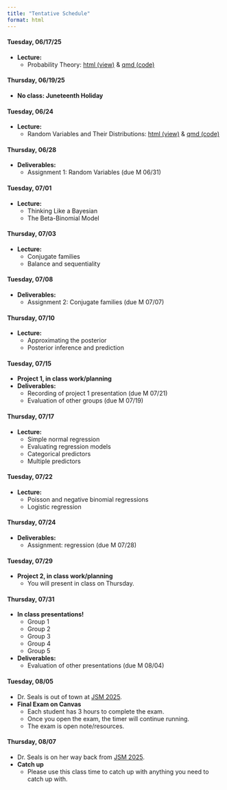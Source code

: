 ```yaml
---
title: "Tentative Schedule"
format: html
---
```


::: {.callout-tip title="Week 1: 06/17 & 06/19" collapse="true" open="true"}

#### **Tuesday, 06/17/25**

- **Lecture:** 
    - Probability Theory: <a href="files/slides/STA6349-06-17-probability.html">html (view)</a> & <a href="https://github.com/samanthaseals/STA6349Su25/blob/main/files/slides/STA6349-06-17-probability.qmd">qmd (code)</a>
    
#### **Thursday, 06/19/25**

- **No class: Juneteenth Holiday**

:::

::: {.callout-tip title="Week 2: 06/24 & 06/26" collapse="true" open="true"}

#### **Tuesday, 06/24**

- **Lecture:** 
    - Random Variables and Their Distributions: <a href="files/slides/STA6349-06-24-probability.html">html (view)</a> &  <a href="https://github.com/samanthaseals/STA6349Su25/blob/main/files/slides/STA6349-06-24-probability.qmd">qmd (code)</a>

#### **Thursday, 06/28**

- **Deliverables:**
    - Assignment 1: Random Variables (due M 06/31)
  

:::

::: {.callout-tip title="Week 3: 07/01 & 07/03" collapse="true" open="true"}

#### **Tuesday, 07/01**

- **Lecture:**
    - Thinking Like a Bayesian
    - The Beta-Binomial Model

#### **Thursday, 07/03**

- **Lecture:**
    - Conjugate families
    - Balance and sequentiality

:::

::: {.callout-tip title="Week 4: 07/08 & 07/10" collapse="true" open="true"}

#### **Tuesday, 07/08**

- **Deliverables:**
    - Assignment 2: Conjugate families (due M 07/07)

#### **Thursday, 07/10**

- **Lecture:**
    - Approximating the posterior
    - Posterior inference and prediction

:::

::: {.callout-tip title="Week 5: 07/15 & 07/17" collapse="true" open="true"}

#### **Tuesday, 07/15**

- **Project 1, in class work/planning**
- **Deliverables:**
    - Recording of project 1 presentation (due M 07/21)
    - Evaluation of other groups (due M 07/19)

#### **Thursday, 07/17**

- **Lecture:**
    - Simple normal regression
    - Evaluating regression models
    - Categorical predictors
    - Multiple predictors

:::

::: {.callout-tip title="Week 6: 07/22 & 07/24" collapse="true" open="true"}

#### **Tuesday, 07/22**

- **Lecture:**
    - Poisson and negative binomial regressions
    - Logistic regression

#### **Thursday, 07/24**

- **Deliverables:**
    - Assignment: regression (due M 07/28)
    
:::

::: {.callout-tip title="Week 7: 07/29 & 07/31" collapse="true" open="true"}

#### **Tuesday, 07/29**

- **Project 2, in class work/planning**
    - You will present in class on Thursday.

#### **Thursday, 07/31**

- **In class presentations!**
    - Group 1
    - Group 2
    - Group 3
    - Group 4
    - Group 5
- **Deliverables:**
    - Evaluation of other presentations (due M 08/04)

:::

::: {.callout-tip title="Week 8: 08/05 & 08/07" collapse="true" open="true"}

#### **Tuesday, 08/05**

- Dr. Seals is out of town at [JSM 2025](https://ww2.amstat.org/meetings/jsm/2025/).
- **Final Exam on Canvas**
    - Each student has 3 hours to complete the exam.
    - Once you open the exam, the timer will continue running.
    - The exam is open note/resources.

#### **Thursday, 08/07**

- Dr. Seals is on her way back from [JSM 2025](https://ww2.amstat.org/meetings/jsm/2025/).
- **Catch up**
    - Please use this class time to catch up with anything you need to catch up with.

:::


